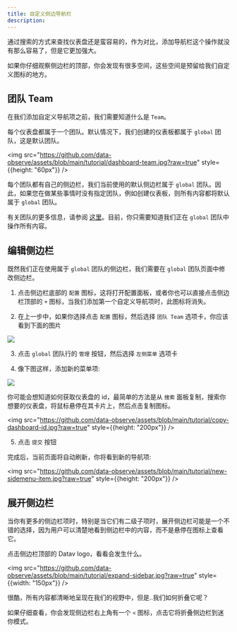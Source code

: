 ```yaml
---
title: 自定义侧边导航栏
description: 
---
```


通过搜索的方式来查找仪表盘还是蛮容易的，作为对比，添加导航栏这个操作就没有那么容易了，但是它更加强大。

如果你仔细观察侧边栏的顶部，你会发现有很多空间，这些空间是预留给我们自定义图标的地方。

## 团队 Team

在我们添加自定义导航项之前，我们需要知道什么是 `Team`。

每个仪表盘都属于一个团队。默认情况下，我们创建的仪表板都属于 `global` 团队，这是默认团队。

<img src="https://github.com/data-observe/assets/blob/main/tutorial/dashboard-team.jpg?raw=true" style={{height: "60px"}} />


每个团队都有自己的侧边栏，我们当前使用的默认侧边栏属于 `global` 团队。因此，如果您在做某些事情时没有指定团队，例如创建仪表板，则所有内容都将默认属于 `global` 团队。

有关团队的更多信息，请参阅 [这里](/docs/tutorial-team)。目前，你只需要知道我们正在 `global` 团队中操作所有内容。


## 编辑侧边栏

既然我们正在使用属于 `global` 团队的侧边栏，我们需要在 `global` 团队页面中修改侧边栏。

1. 点击侧边栏底部的 `配置` 图标，这将打开配置面板，或者你也可以直接点击侧边栏顶部的 `+` 图标，当我们添加第一个自定义导航项时，此图标将消失。

2. 在上一步中，如果你选择点击 `配置` 图标，然后选择 `团队 Team` 选项卡，你应该看到下面的图片

<img src="https://github.com/data-observe/assets/blob/main/tutorial/team-manage.jpg?raw=true" />

3. 点击 `global` 团队行的 `管理` 按钮，然后选择 `左侧菜单` 选项卡
 
4. 像下图这样，添加新的菜单项:

<img src="https://github.com/data-observe/assets/blob/main/tutorial/manage-sidebar.jpg?raw=true" />

你可能会想知道如何获取仪表盘的 id，最简单的方法是从 `搜索` 面板复制，搜索你想要的仪表盘，将鼠标悬停在其卡片上，然后点击复制图标。

<img src="https://github.com/data-observe/assets/blob/main/tutorial/copy-dashboard-id.jpg?raw=true" style={{height: "200px"}}  />

5. 点击 `提交` 按钮

完成后，当前页面将自动刷新，你将看到新的导航项:

<img src="https://github.com/data-observe/assets/blob/main/tutorial/new-sidemenu-item.jpg?raw=true" style={{height: "200px"}}  />


## 展开侧边栏 

当你有更多的侧边栏项时，特别是当它们有二级子项时，展开侧边栏可能是一个不错的选择，因为用户可以清楚地看到侧边栏中的内容，而不是悬停在图标上查看它。

点击侧边栏顶部的 Datav logo，看看会发生什么。


<img src="https://github.com/data-observe/assets/blob/main/tutorial/expand-sidebar.jpg?raw=true" style={{width: "150px"}}  />

很酷，所有内容都清晰地呈现在我们的视野中，但是..我们如何折叠它呢？

如果仔细查看，你会发现侧边栏右上角有一个 `<` 图标，点击它将折叠侧边栏到迷你模式。

